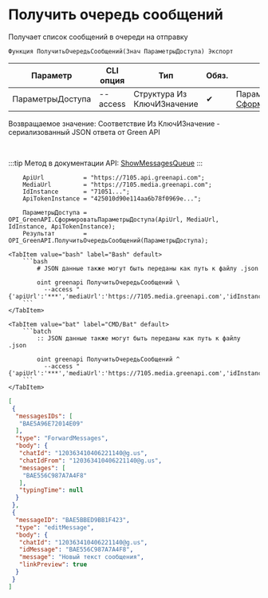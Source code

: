 ﻿---
sidebar_position: 1
description: Получить очередь сообщений и другие функции для работы с Green API в Открытом пакете интеграций - бесплатной open-source библиотеке интеграций для 1С:Предприятие 8, OneScript и CLI
keywords: [1C, 1С, 1С:Предприятие, 1С:Предприятие 8.3, API, Интеграция, Сервисы, Обмен, OneScript, CLI, Green API]
---


# Получить очередь сообщений
 Получает список сообщений в очереди на отправку



`Функция ПолучитьОчередьСообщений(Знач ПараметрыДоступа) Экспорт`

  | Параметр | CLI опция | Тип | Обяз. | Назначение |
  |-|-|-|-|-|
  | ПараметрыДоступа | --access | Структура Из КлючИЗначение | &#x2714; | Параметры доступа. См. [СформироватьПараметрыДоступа](/docs/GreenAPI/Account/Form-access-parameters) |

  
  Возвращаемое значение:   Соответствие Из КлючИЗначение - сериализованный JSON ответа от Green API

<br/>

:::tip
Метод в документации API: [ShowMessagesQueue](https://green-api.com/docs/api/queues/ShowMessagesQueue/)
:::
<br/>


```bsl title="Пример использования для 1С:Предприятие/OneScript"
    ApiUrl           = "https://7105.api.greenapi.com";
    MediaUrl         = "https://7105.media.greenapi.com";
    IdInstance       = "71051...";
    ApiTokenInstance = "425010d90e114aa6b78f0969e...";

    ПараметрыДоступа = OPI_GreenAPI.СформироватьПараметрыДоступа(ApiUrl, MediaUrl, IdInstance, ApiTokenInstance);
    Результат        = OPI_GreenAPI.ПолучитьОчередьСообщений(ПараметрыДоступа);
```
    

 <Tabs>
  
    <TabItem value="bash" label="Bash" default>
        ```bash
            # JSON данные также могут быть переданы как путь к файлу .json
            
            oint greenapi ПолучитьОчередьСообщений \
              --access "{'apiUrl':'***','mediaUrl':'https://7105.media.greenapi.com','idInstance':'7105187566','apiTokenInstance':'***'}"
        ```
    </TabItem>
  
    <TabItem value="bat" label="CMD/Bat" default>
        ```batch
            :: JSON данные также могут быть переданы как путь к файлу .json
            
            oint greenapi ПолучитьОчередьСообщений ^
              --access "{'apiUrl':'***','mediaUrl':'https://7105.media.greenapi.com','idInstance':'7105187566','apiTokenInstance':'***'}"
        ```
    </TabItem>
</Tabs>


```json title="Результат"
[
 {
  "messagesIDs": [
   "BAE5A96E72014E09"
  ],
  "type": "ForwardMessages",
  "body": {
   "chatId": "120363410406221140@g.us",
   "chatIdFrom": "120363410406221140@g.us",
   "messages": [
    "BAE556C987A7A4F8"
   ],
   "typingTime": null
  }
 },
 {
  "messageID": "BAE5BBED9BB1F423",
  "type": "editMessage",
  "body": {
   "chatId": "120363410406221140@g.us",
   "idMessage": "BAE556C987A7A4F8",
   "message": "Новый текст сообщения",
   "linkPreview": true
  }
 }
]
```
